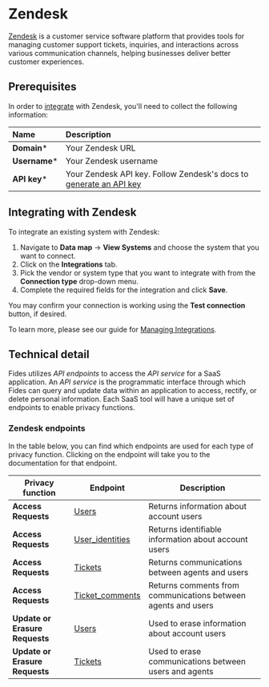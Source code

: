 # Zendesk
[Zendesk](https://www.zendesk.com/) is a customer service software platform that provides tools for managing customer support tickets, inquiries, and interactions across various communication channels, helping businesses deliver better customer experiences.

## Prerequisites

In order to [integrate](../) with Zendesk, you'll need to collect the following information:

| Name                       | Description                                                                                                                             |
| :------------------------- | :-------------------------------------------------------------------------------------------------------------------------------------- |
| **Domain***                | Your Zendesk URL |
| **Username***                | Your Zendesk username |
| **API key***               | Your Zendesk API key. Follow Zendesk's docs to [generate an API key](https://developer.zendesk.com/api-reference/live-chat/chat-conversations-api/conversations-api/) |


## Integrating with Zendesk
To integrate an existing system with Zendesk:

1. Navigate to **Data map** → **View Systems** and choose the system that you want to connect.
2. Click on the **Integrations** tab.
3. Pick the vendor or system type that you want to integrate with from the **Connection type** drop-down menu.
4. Complete the required fields for the integration and click **Save**. 

You may confirm your connection is working using the **Test connection** button, if desired.

To learn more, please see our guide for [Managing Integrations](/user-guides/integrations/manage-integrations).

## Technical detail 

Fides utilizes _API endpoints_ to access the _API service_ for a SaaS application. An _API service_ is the programmatic interface through which Fides can query and update data within an application to access, rectify, or delete personal information. Each SaaS tool will have a unique set of endpoints to enable privacy functions. 

### Zendesk endpoints
In the table below, you can find which endpoints are used for each type of privacy function. Clicking on the endpoint will take you to the documentation for that endpoint.

| Privacy function | Endpoint | Description |
|----|----|----|
| **Access Requests**            | [Users](https://developer.zendesk.com/api-reference/sales-crm/resources/users/) | Returns information about account users |
| **Access Requests**            | [User_identities](https://developer.zendesk.com/api-reference/ticketing/users/user_identities/) | Returns identifiable information about account users |
| **Access Requests**            | [Tickets](https://developer.zendesk.com/api-reference/ticketing/tickets/tickets/) | Returns communications between agents and users |
| **Access Requests**            | [Ticket_comments](https://developer.zendesk.com/api-reference/ticketing/tickets/tickets/) | Returns comments from communications between agents and users |
| **Update or Erasure Requests** | [Users](https://developer.zendesk.com/api-reference/sales-crm/resources/users/) | Used to erase information about account users |
| **Update or Erasure Requests** | [Tickets](https://stripe.com/docs/api/customers/update) | Used to erase communications between users and agents |




